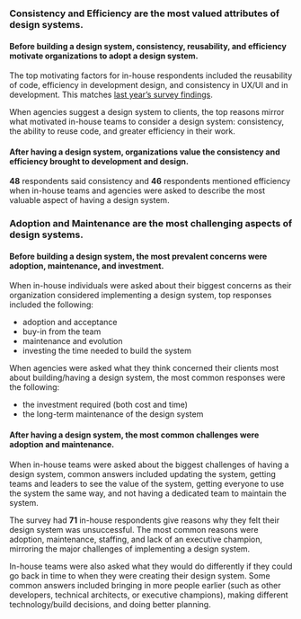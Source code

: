
<HeaderBlock>

### Consistency and Efficiency are the most valued attributes of design systems.

</HeaderBlock>

<HeaderBlock>

#### Before building a design system, consistency, reusability, and efficiency motivate organizations to adopt a design system.

</HeaderBlock>

<ContentBlock>

The top motivating factors for in-house respondents included the reusability of code, efficiency in development design, and consistency in UX/UI and in development. This matches [last year’s survey findings][1].

</ContentBlock>

<Diagram3a />

<ContentBlock>

When agencies suggest a design system to clients, the top reasons mirror what motivated in-house teams to consider a design system: consistency, the ability to reuse code, and greater efficiency in their work.

</ContentBlock>

<Diagram3b />

<HeaderBlock>

#### After having a design system, organizations value the consistency and efficiency brought to development and design.

</HeaderBlock>

<ContentBlock>

**48** respondents said consistency and **46** respondents mentioned efficiency when in-house teams and agencies were asked to describe the most valuable aspect of having a design system.

</ContentBlock>

<HeaderBlock>

### Adoption and Maintenance are the most challenging aspects of design systems.

</HeaderBlock>

<HeaderBlock>

#### Before building a design system, the most prevalent concerns were adoption, maintenance, and investment.

</HeaderBlock>

<ContentBlock>

When in-house individuals were asked about their biggest concerns as their organization considered implementing a design system, top responses included the following:

- adoption and acceptance
- buy-in from the team
- maintenance and evolution
- investing the time needed to build the system

When agencies were asked what they think concerned their clients most about building/having a design system, the most common responses were the following:

- the investment required (both cost and time)
- the long-term maintenance of the design system

</ContentBlock>

<HeaderBlock>

#### After having a design system, the most common challenges were adoption and maintenance.

</HeaderBlock>

<ContentBlock>

When in-house teams were asked about the biggest challenges of having a design system, common answers included updating the system, getting teams and leaders to see the value of the system, getting everyone to use the system the same way, and not having a dedicated team to maintain the system.

The survey had **71** in-house respondents give reasons why they felt their design system was unsuccessful. The most common reasons were adoption, maintenance, staffing, and lack of an executive champion, mirroring the major challenges of implementing a design system.

</ContentBlock>

<Diagram3c />

<ContentBlock>

In-house teams were also asked what they would do differently if they could go back in time to when they were creating their design system. Some common answers included bringing in more people earlier (such as other developers, technical architects, or executive champions), making different technology/build decisions, and doing better planning.

</ContentBlock>

[1]: https://designsystemssurvey.seesparkbox.com/2018/#why-orgs-build-design-systems
